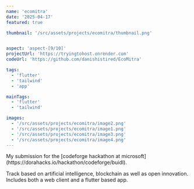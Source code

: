 ```yaml
---
name: 'ecomitra'
date: '2025-04-17'
featured: true

thumbnail: '/src/assets/projects/ecomitra/thumbnail.png'


aspect: 'aspect-[9/10]'
projectUrl: 'https://tryingtohost.onrender.com'
codeUrl: 'https://github.com/danishistired/EcoMitra'

tags:
  - 'flutter'
  - 'tailwind'
  - 'app'

mainTags:
  - 'flutter'
  - 'tailwind'

images:
  - '/src/assets/projects/ecomitra/image2.png'
  - '/src/assets/projects/ecomitra/image1.png'
  - '/src/assets/projects/ecomitra/image3.png'
  - '/src/assets/projects/ecomitra/image4.png'
---
```


<ProjectGrid project={frontmatter}>
  My submission for the [codeforge hackathon at microsoft](https://dorahacks.io/hackathon/codeforge/buidl). 
  
  Track based on artificial intelligence, blockchain as well as open innovation. Includes both a web client and a flutter based app.
</ProjectGrid>